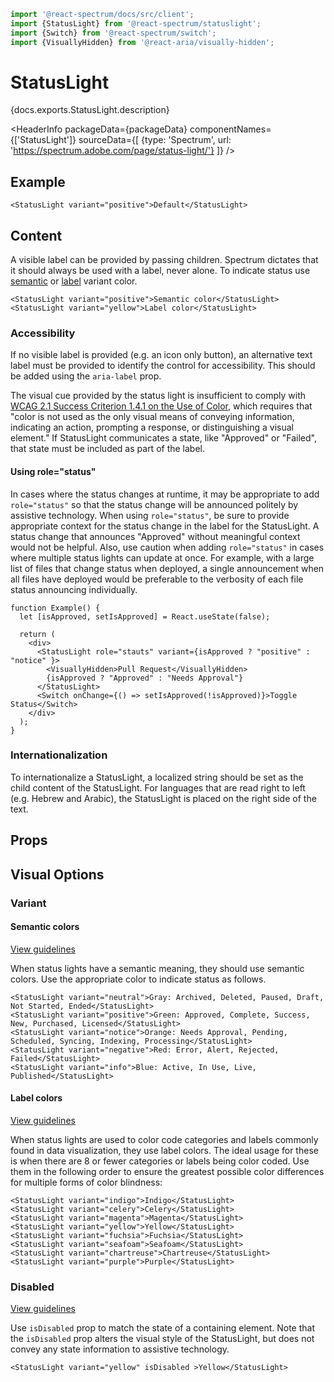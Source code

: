 

```jsx import
import '@react-spectrum/docs/src/client';
import {StatusLight} from '@react-spectrum/statuslight';
import {Switch} from '@react-spectrum/switch';
import {VisuallyHidden} from '@react-aria/visually-hidden';
```

# StatusLight

<p>{docs.exports.StatusLight.description}</p>

<HeaderInfo
  packageData={packageData}
  componentNames={['StatusLight']}
  sourceData={[
    {type: 'Spectrum', url: 'https://spectrum.adobe.com/page/status-light/'}
  ]} />

## Example

```tsx example
<StatusLight variant="positive">Default</StatusLight>
```

## Content

A visible label can be provided by passing children. Spectrum dictates that it should always be used with a label, never alone.
To indicate status use [semantic](#semantic-colors) or [label](#label-colors) variant color.

```tsx example
<StatusLight variant="positive">Semantic color</StatusLight>
<StatusLight variant="yellow">Label color</StatusLight>
```

### Accessibility

If no visible label is provided (e.g. an icon only button),
an alternative text label must be provided to identify the control for accessibility. This should be added using
the `aria-label` prop.

The visual cue provided by the status light is insufficient to comply with [WCAG 2.1 Success Criterion 1.4.1 on the Use of Color](https://www.w3.org/TR/WCAG21/#use-of-color),
which requires that "color is not used as the only visual means of conveying information, indicating an action,
prompting a response, or distinguishing a visual element."
If StatusLight communicates a state, like "Approved" or "Failed", that state must be included as part of the label.

#### Using role="status"

In cases where the status changes at runtime,
it may be appropriate to add `role="status"` so that the status change will be announced politely by assistive technology.
When using `role="status"`, be sure to provide appropriate context for the status change in the label for the StatusLight.
A status change that announces "Approved" without meaningful context would not be helpful. 
Also, use caution when adding `role="status"` in cases where multiple status lights can update at once.
For example, with a large list of files that change status when deployed,
a single announcement when all files have deployed would be preferable to the verbosity of each file status announcing individually.

```tsx example
function Example() {
  let [isApproved, setIsApproved] = React.useState(false);

  return (
    <div>
      <StatusLight role="stauts" variant={isApproved ? "positive" : "notice" }>
        <VisuallyHidden>Pull Request</VisuallyHidden>
        {isApproved ? "Approved" : "Needs Approval"}
      </StatusLight>
      <Switch onChange={() => setIsApproved(!isApproved)}>Toggle Status</Switch>
    </div>
  );
}
```

### Internationalization

To internationalize a StatusLight, a localized string should be set as the child content of the StatusLight.
For languages that are read right to left (e.g. Hebrew and Arabic), the StatusLight is placed on the right side of the text.

## Props

<PropTable component={docs.exports.StatusLight} links={docs.links} />

## Visual Options

### Variant

#### Semantic colors
[View guidelines](https://spectrum.adobe.com/page/status-light/#Semantic-variants)

When status lights have a semantic meaning, they should use semantic colors.
Use the appropriate color to indicate status as follows.

```tsx example
<StatusLight variant="neutral">Gray: Archived, Deleted, Paused, Draft, Not Started, Ended</StatusLight>
<StatusLight variant="positive">Green: Approved, Complete, Success, New, Purchased, Licensed</StatusLight>
<StatusLight variant="notice">Orange: Needs Approval, Pending, Scheduled, Syncing, Indexing, Processing</StatusLight>
<StatusLight variant="negative">Red: Error, Alert, Rejected, Failed</StatusLight>
<StatusLight variant="info">Blue: Active, In Use, Live, Published</StatusLight>
```

#### Label colors
[View guidelines](https://spectrum.adobe.com/page/status-light/#Non-semantic-variants)

When status lights are used to color code categories and labels commonly found in data visualization,
they use label colors. The ideal usage for these is when there are 8 or fewer categories or labels being color coded.
Use them in the following order to ensure the greatest possible color differences for multiple forms of color blindness:

```tsx example
<StatusLight variant="indigo">Indigo</StatusLight>
<StatusLight variant="celery">Celery</StatusLight>
<StatusLight variant="magenta">Magenta</StatusLight>
<StatusLight variant="yellow">Yellow</StatusLight>
<StatusLight variant="fuchsia">Fuchsia</StatusLight>
<StatusLight variant="seafoam">Seafoam</StatusLight>
<StatusLight variant="chartreuse">Chartreuse</StatusLight>
<StatusLight variant="purple">Purple</StatusLight>
```

### Disabled
[View guidelines](https://spectrum.adobe.com/page/status-light/#Disabled)

Use `isDisabled` prop to match the state of a containing element.
Note that the `isDisabled` prop alters the visual style of the StatusLight,
but does not convey any state information to assistive technology.

```tsx example
<StatusLight variant="yellow" isDisabled >Yellow</StatusLight>
```
